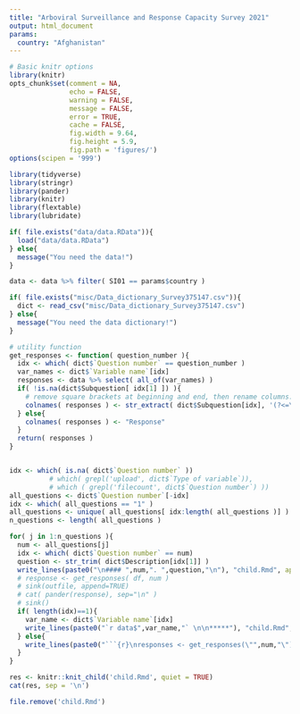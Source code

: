 ```yaml
---
title: "Arboviral Surveillance and Response Capacity Survey 2021"
output: html_document
params:
  country: "Afghanistan"
---
```


```r
# Basic knitr options
library(knitr)
opts_chunk$set(comment = NA, 
               echo = FALSE,
               warning = FALSE, 
               message = FALSE, 
               error = TRUE, 
               cache = FALSE,
               fig.width = 9.64,
               fig.height = 5.9,
               fig.path = 'figures/')
options(scipen = '999')
```

```r

library(tidyverse)
library(stringr)
library(pander)
library(knitr)
library(flextable)
library(lubridate)

if( file.exists("data/data.RData")){
  load("data/data.RData")
} else{
  message("You need the data!")
}

data <- data %>% filter( SI01 == params$country )

if( file.exists("misc/Data_dictionary_Survey375147.csv")){
  dict <- read_csv("misc/Data_dictionary_Survey375147.csv")
} else{
  message("You need the data dictionary!")
}

# utility function 
get_responses <- function( question_number ){
  idx <- which( dict$`Question number` == question_number )
  var_names <- dict$`Variable name`[idx]
  responses <- data %>% select( all_of(var_names) )
  if( !is.na(dict$Subquestion[ idx[1] ]) ){
    # remove square brackets at beginning and end, then rename columns:
    colnames( responses ) <- str_extract( dict$Subquestion[idx], '(?<=\\[)[^{}]+(?=\\])')
  } else{
    colnames( responses ) <- "Response"
  }
  return( responses )
}


idx <- which( is.na( dict$`Question number` )) 
          # which( grepl('upload', dict$`Type of variable`)),
          # which ( grepl('filecount', dict$`Question number`) ))
all_questions <- dict$`Question number`[-idx]
idx <- which( all_questions == "1" )
all_questions <- unique( all_questions[ idx:length( all_questions )] )
n_questions <- length( all_questions )
```

```r
for( j in 1:n_questions ){
  num <- all_questions[j]
  idx <- which( dict$`Question number` == num)
  question <- str_trim( dict$Description[idx[1]] )
  write_lines(paste0("\n#### ",num,". ",question,"\n"), "child.Rmd", append=TRUE)
  # response <- get_responses( df, num )
  # sink(outfile, append=TRUE)
  # cat( pander(response), sep="\n" )
  # sink()
  if( length(idx)==1){
    var_name <- dict$`Variable name`[idx]
    write_lines(paste0("`r data$",var_name,"` \n\n*****"), "child.Rmd", append=TRUE)
  } else{
    write_lines(paste0("```{r}\nresponses <- get_responses(\"",num,"\")\nknitr::kable(responses)\n```\n\n*****"),"child.Rmd",append=TRUE)
  }
}
```

```r
res <- knitr::knit_child('child.Rmd', quiet = TRUE)
cat(res, sep = '\n')
```

```r
file.remove('child.Rmd')
```